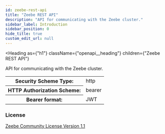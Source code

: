 ```yaml
---
id: zeebe-rest-api
title: "Zeebe REST API"
description: "API for communicating with the Zeebe cluster."
sidebar_label: Introduction
sidebar_position: 0
hide_title: true
custom_edit_url: null
---
```



<Heading
  as={"h1"}
  className={"openapi__heading"}
  children={"Zeebe REST API"}
></Heading>

API for communicating with the Zeebe cluster.

<div style={{ marginBottom: "2rem" }}>
  <Heading
    id={"authentication"}
    as={"h2"}
    className={"openapi-tabs__heading"}
    children={"Authentication"}
  ></Heading>
  <SchemaTabs className={"openapi-tabs__security-schemes"}>
    <TabItem label={"HTTP: Bearer Auth"} value={"bearerAuth"}>
      <div>
        <table>
          <tbody>
            <tr>
              <th>Security Scheme Type:</th>
              <td>http</td>
            </tr>
            <tr>
              <th>HTTP Authorization Scheme:</th>
              <td>bearer</td>
            </tr>
            <tr>
              <th>Bearer format:</th>
              <td>JWT</td>
            </tr>
          </tbody>
        </table>
      </div>
    </TabItem>
  </SchemaTabs>
</div>
<div style={{ marginBottom: "var(--ifm-paragraph-margin-bottom)" }}>
  <h3 style={{ marginBottom: "0.25rem" }}>License</h3>
  <a
    href={
      "https://github.com/camunda/zeebe/blob/main/licenses/ZEEBE-COMMUNITY-LICENSE-1.1.txt"
    }
  >
    Zeebe Community License Version 1.1
  </a>
</div>
